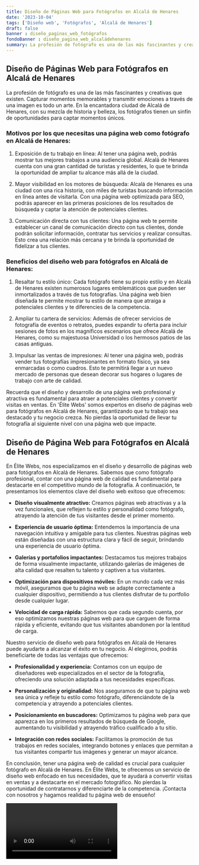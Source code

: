 ```yaml
---
title: Diseño de Páginas Web para Fotógrafos en Alcalá de Henares
date: '2023-10-04'
tags: ['Diseño web', 'Fotógrafos', 'Alcalá de Henares']
draft: false
banner : diseño_paginas_web_fotógrafos
fondoBanner : diseño_pagina_web_alcaládehenares
summary: La profesión de fotógrafo es una de las más fascinantes y creativas que existen. Capturar momentos memorables y transmitir emociones a través de una imagen es todo un arte. En la encantadora ciudad de Alcalá de Henares, con su mezcla de historia y belleza, los fotógrafos tienen un sinfín de oportunidades para captar momentos únicos.
---
```


## Diseño de Páginas Web para Fotógrafos en Alcalá de Henares

La profesión de fotógrafo es una de las más fascinantes y creativas que existen. Capturar momentos memorables y transmitir emociones a través de una imagen es todo un arte. En la encantadora ciudad de Alcalá de Henares, con su mezcla de historia y belleza, los fotógrafos tienen un sinfín de oportunidades para captar momentos únicos.

### Motivos por los que necesitas una página web como fotógrafo en Alcalá de Henares:

1. Exposición de tu trabajo en línea: Al tener una página web, podrás mostrar tus mejores trabajos a una audiencia global. Alcalá de Henares cuenta con una gran cantidad de turistas y residentes, lo que te brinda la oportunidad de ampliar tu alcance más allá de la ciudad.

2. Mayor visibilidad en los motores de búsqueda: Alcalá de Henares es una ciudad con una rica historia, con miles de turistas buscando información en línea antes de visitarla. Con una página web optimizada para SEO, podrás aparecer en las primeras posiciones de los resultados de búsqueda y captar la atención de potenciales clientes.

3. Comunicación directa con tus clientes: Una página web te permite establecer un canal de comunicación directo con tus clientes, donde podrán solicitar información, contratar tus servicios y realizar consultas. Esto crea una relación más cercana y te brinda la oportunidad de fidelizar a tus clientes.

### Beneficios del diseño web para fotógrafos en Alcalá de Henares:

1. Resaltar tu estilo único: Cada fotógrafo tiene su propio estilo y en Alcalá de Henares existen numerosos lugares emblemáticos que pueden ser inmortalizados a través de tus fotografías. Una página web bien diseñada te permite mostrar tu estilo de manera que atraiga a potenciales clientes y te diferencies de la competencia.

2. Ampliar tu cartera de servicios: Además de ofrecer servicios de fotografía de eventos o retratos, puedes expandir tu oferta para incluir sesiones de fotos en los magníficos escenarios que ofrece Alcalá de Henares, como su majestuosa Universidad o los hermosos patios de las casas antiguas.

3. Impulsar las ventas de impresiones: Al tener una página web, podrás vender tus fotografías impresionantes en formato físico, ya sea enmarcadas o como cuadros. Esto te permitirá llegar a un nuevo mercado de personas que desean decorar sus hogares o lugares de trabajo con arte de calidad.

Recuerda que el diseño y desarrollo de una página web profesional y atractiva es fundamental para atraer a potenciales clientes y convertir visitas en ventas. En 'Élite Webs' somos expertos en diseño de páginas web para fotógrafos en Alcalá de Henares, garantizando que tu trabajo sea destacado y tu negocio crezca. No pierdas la oportunidad de llevar tu fotografía al siguiente nivel con una página web que impacte.

<GifSeo />

<Cta />

## Diseño de Página Web para Fotógrafos en Alcalá de Henares

En Élite Webs, nos especializamos en el diseño y desarrollo de páginas web para fotógrafos en Alcalá de Henares. Sabemos que como fotógrafo profesional, contar con una página web de calidad es fundamental para destacarte en el competitivo mundo de la fotografía. A continuación, te presentamos los elementos clave del diseño web exitoso que ofrecemos:

- **Diseño visualmente atractivo:** Creamos páginas web atractivas y a la vez funcionales, que reflejen tu estilo y personalidad como fotógrafo, atrayendo la atención de tus visitantes desde el primer momento.

- **Experiencia de usuario óptima:** Entendemos la importancia de una navegación intuitiva y amigable para tus clientes. Nuestras páginas web están diseñadas con una estructura clara y fácil de seguir, brindando una experiencia de usuario óptima.

- **Galerías y portafolios impactantes:** Destacamos tus mejores trabajos de forma visualmente impactante, utilizando galerías de imágenes de alta calidad que resalten tu talento y captiven a tus visitantes.

- **Optimización para dispositivos móviles:** En un mundo cada vez más móvil, aseguramos que tu página web se adapte correctamente a cualquier dispositivo, permitiendo a tus clientes disfrutar de tu portfolio desde cualquier lugar.

- **Velocidad de carga rápida:** Sabemos que cada segundo cuenta, por eso optimizamos nuestras páginas web para que carguen de forma rápida y eficiente, evitando que tus visitantes abandonen por la lentitud de carga.

Nuestro servicio de diseño web para fotógrafos en Alcalá de Henares puede ayudarte a alcanzar el éxito en tu negocio. Al elegirnos, podrás beneficiarte de todas las ventajas que ofrecemos:

- **Profesionalidad y experiencia:** Contamos con un equipo de diseñadores web especializados en el sector de la fotografía, ofreciendo una solución adaptada a tus necesidades específicas.

- **Personalización y originalidad:** Nos aseguramos de que tu página web sea única y refleje tu estilo como fotógrafo, diferenciándote de la competencia y atrayendo a potenciales clientes.

- **Posicionamiento en buscadores:** Optimizamos tu página web para que aparezca en los primeros resultados de búsqueda de Google, aumentando tu visibilidad y atrayendo tráfico cualificado a tu sitio.

- **Integración con redes sociales:** Facilitamos la promoción de tus trabajos en redes sociales, integrando botones y enlaces que permitan a tus visitantes compartir tus imágenes y generar un mayor alcance.

En conclusión, tener una página web de calidad es crucial para cualquier fotógrafo en Alcalá de Henares. En Élite Webs, te ofrecemos un servicio de diseño web enfocado en tus necesidades, que te ayudará a convertir visitas en ventas y a destacarte en el mercado fotográfico. No pierdas la oportunidad de contratarnos y diferenciarte de la competencia. ¡Contacta con nosotros y hagamos realidad tu página web de ensueño!

<Video />

<CtaBot job='Fotógrafos' city='Alcalá de Henares'/>

<Gmaps query='Alcalá de Henares+españa+maps' />